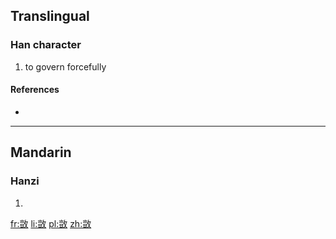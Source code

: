 ==Translingual==

===Han character===
{{Han char|rn=66|rad=攴|as=10|sn=14|four=2814<sub>0</sub>|canj=山廿人大 (UTOK)}}

# to govern forcefully

====References====
* {{Han ref|kx=0474.401|hdz=21472.051|uh=6573|ud=25971|bh=E1F4|bd=57844}}

----

==Mandarin==

===Hanzi===
{{cmn-hanzi|pin=[[ái]] ([[ai2]])|wg=ai<sup>2</sup>}}

# {{defn|Mandarin|sort=攴10}}

[[fr:敳]]
[[li:敳]]
[[pl:敳]]
[[zh:敳]]
